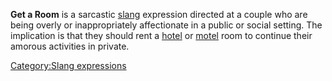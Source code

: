 {{Orphan|date=September 2006}} 
'''Get a Room''' is a sarcastic [[slang]] expression directed at a couple who are being overly or inappropriately affectionate in a public or social setting. The implication is that they should rent a [[hotel]] or [[motel]] room to continue their amorous activities in private.

[[Category:Slang expressions]]